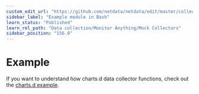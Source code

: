 ```yaml
---
custom_edit_url: "https://github.com/netdata/netdata/edit/master/collectors/charts.d.plugin/example/README.md"
sidebar_label: "Example module in Bash"
learn_status: "Published"
learn_rel_path: "Data collection/Monitor Anything/Mock Collectors"
sidebar_position: "156.0"
---
```



# Example

If you want to understand how charts.d data collector functions, check out the [charts.d example](https://raw.githubusercontent.com/netdata/netdata/master/collectors/charts.d.plugin/example/example.chart.sh). 


